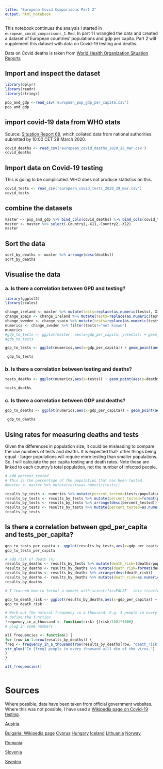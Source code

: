 ```yaml
---
title: "European Covid Comparisons Part 2"
output: html_notebook
---
```


This notebook continues the analysis I started in `european_covid_comparisons_1.Rmd`. In part 1 I wrangled the data and created a dataset of European countries' populations and gdp per capita. Part 2 will supplement this dataset with data on Covid-19 testing and deaths.

Data on Covid deaths is taken from [World Health Organization Situation Reports](https://www.who.int/docs/default-source/coronaviruse/situation-reports/20200328-sitrep-68-covid-19.pdf?sfvrsn=384bc74c_2)


## Import and inspect the dataset
```r
library(dplyr)
library(readr)
library(stringr)

pop_and_gdp <-read_csv('european_pop_gdp_per_capita.csv')
pop_and_gdp
```

## import covid-19 data from WHO stats
Source: [Situation Report 68](https://www.who.int/docs/default-source/coronaviruse/situation-reports/20200328-sitrep-68-covid-19.pdf?sfvrsn=384bc74c_2), which collated data from national authorities submitted by 10:00 CET 28 March 2020.
```r
covid_deaths <- read_csv('european_covid_deaths_2020_28_mar.csv')
covid_deaths
```

## Import data on Covid-19 testing
This is going to be complicated. WHO does not produce statistics on this.
```r
covid_tests <- read_csv('european_covid_tests_2020_29_mar.csv')
covid_tests
```


## combine the datasets
```r
master <- pop_and_gdp %>% bind_cols(covid_deaths) %>% bind_cols(covid_tests)
master <- master %>% select(-Country1,-X11,-Country2,-X12)
master
```

## Sort the data 
```r
sort_by_deaths <- master %>% arrange(desc(deaths))
sort_by_deaths
```

## Visualise the data

### a. Is there a correlation between GPD and testing?
    
```r
library(ggplot2)
library(scales)

change_ireland <- master %>% mutate(tests=replace(as.numeric(tests), X1==c(15), c(17992)))
change_spain <- change_ireland %>% mutate(tests=replace(as.numeric(tests), X1==c(27), c(355000)))
change_sweden <- change_spain %>% mutate(tests=replace(as.numeric(tests), X1==c(28), c(24500)))
numerics <- change_sweden %>% filter(tests!="not known")
numerics
#gdp_to_tests <- ggplot(master, aes(x=gdp_per_capita, y=tests)) + geom_line() 
#gdp_to_tests

gdp_to_tests <- ggplot(numerics,aes(x=gdp_per_capita)) + geom_point(aes(y=tests)) +  scale_y_continuous(labels=label_comma()) + labs(title="Plotting GDP per Capita and Number of Tests", x="GDP per Capita", y="Number of Tests")

 gdp_to_tests 


```

###  b. Is there a correlation between testing and deaths?
```r
tests_deaths <- ggplot(numerics,aes(x=tests)) + geom_point(aes(y=deaths)) + scale_x_continuous(labels=label_comma()) + labs(title="Plotting Number of Tests and Number of Deaths", x="Number of Tests", y="Number of Deaths")

tests_deaths
```


###  c. Is there a correlation between GDP and deaths?
```r
gdp_to_deaths <- ggplot(numerics,aes(x=gdp_per_capita)) + geom_point(aes(y=deaths)) +  scale_y_continuous(labels=label_comma()) + labs(title="Plotting GDP per Capita and Number of Deaths", x="GDP per Capita", y="Number of Deaths")

 gdp_to_deaths

```

## Using rates for measuring deaths and tests
Given the differences in population size, it could be misleading to compare the raw numbers of tests and deaths. It is expected that- other things being equal - larger populations will require more testing than smaller populations. So, I will calculate the per capita testing and death rates. Note these are linked to each country's total population, not the number of infected people.

```r
# add percent_tested
# This is the percentage of the population that has been tested.
#master <- master %>% mutate(tests=as.numeric(tests))

results_by_tests <- numerics %>% mutate(percent_tested=(tests/population)*100)
results_by_tests <- results_by_tests %>% mutate(percent_tested=format(percent_tested, digits=1))
results_by_tests <- results_by_tests %>% arrange(desc(percent_tested))
results_by_tests <- results_by_tests %>% mutate(percent_tested=as.numeric(percent_tested))
results_by_tests

```

## Is there a correlation between gpd_per_capita and tests_per_capita?
```r
gdp_to_tests_per_capita <- ggplot(results_by_tests,aes(x=gdp_per_capita)) + geom_point(aes(y=percent_tested)) +  scale_y_continuous(labels=label_comma()) + labs(title="Plotting GDP per Capita and Percentage of People Tested", x="GDP per Capita", y="Percentage of population tested")
gdp_to_tests_per_capita
```


```r
# add risk of death (%)
results_by_deaths <- results_by_tests %>% mutate(death_risk=(deaths/population)*100)
results_by_deaths <- results_by_deaths %>% mutate(death_risk=format(death_risk, digits=1, scientific=FALSE))
results_by_deaths <- results_by_deaths %>% arrange(desc(death_risk))
results_by_deaths <- results_by_deaths %>% mutate(death_risk=as.numeric(death_risk))
results_by_deaths

# I learned how to format a number with scientific=FALSE - this trnasformed a number 9.0e-04 into something I can understand (0.015136)
```

```r
gdp_to_death_risk <- ggplot(results_by_deaths,aes(x=gdp_per_capita)) + geom_point(aes(y=death_risk)) +  scale_y_continuous(labels=label_comma()) + labs(title="Plotting GDP per Capita and the Risk of Death", x="GDP per Capita", y="Risk of death (%)")
gdp_to_death_risk
```



```r
# Work out the natural frequency in a thousand. E.g. 3 people in every thousand will get a test. 
# define the function
frequency_in_a_thousand <- function(risk) {(risk/100)*1000}
# plug in some numbers

all_frequencies <- function() { 
for (row in 1:nrow(results_by_deaths)) {
freq <- frequency_in_a_thousand(row(results_by_deaths[row, "death_risk"]))
str_glue("In {freq} people in every thousand will die of the virus.")
}
}

all_frequencies()



```


# Sources
Where possible, data have been taken from official government websites. Where this was not possible, I have used a [Wikipedia page on Covid-19 testing](https://en.wikipedia.org/wiki/COVID-19_testing). 


[Austria](https://www.sozialministerium.at/Informationen-zum-Coronavirus/Neuartiges-Coronavirus-(2019-nCov).html)

[Bulgaria: Wikipedia page](https://en.wikipedia.org/wiki/2020_coronavirus_pandemic_in_Bulgaria)
[Cyprus](https://www.pio.gov.cy/coronavirus/en/index.html)
[Hungary](https://koronavirus.gov.hu/)
[Iceland](https://www.covid.is/tolulegar-upplysingar)
[Lithuania](http://sam.lrv.lt/lt/naujienos/koronavirusas)
[Norway](https://www.fhi.no/en/id/infectious-diseases/coronavirus/daily-reports/daily-reports-COVID19/)

[Romania](https://www.mai.gov.ro/informare-covid-19-grupul-de-comunicare-strategica-29-martie-ora-13-00/)

[Slovenia](https://www.korona.gov.sk/)

[Sweden](https://www.folkhalsomyndigheten.se/smittskydd-beredskap/utbrott/aktuella-utbrott/covid-19/aktuellt-epidemiologiskt-lage/)



